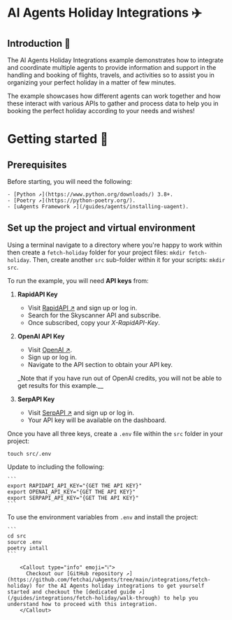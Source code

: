 
# AI Agents Holiday Integrations ✈️

## Introduction 🚀

The AI Agents Holiday Integrations example demonstrates how to integrate and coordinate multiple agents to provide information and support in the handling and booking of flights, travels, and activities so to assist you in organizing your perfect holiday in a matter of few minutes.

The example showcases how different agents can work together and how these interact with various APIs to gather and process data to help you in booking the perfect holiday according to your needs and wishes!

# Getting started 🎯

## Prerequisites

Before starting, you will need the following:

    - [Python ↗️](https://www.python.org/downloads/) 3.8+.
    - [Poetry ↗️](https://python-poetry.org/).
    - [uAgents Framework ↗️](/guides/agents/installing-uagent).

## Set up the project and virtual environment

Using a terminal navigate to a directory where you're happy to work within then create a `fetch-holiday` folder for your project files: `mkdir fetch-holiday`. Then, create another `src` sub-folder within it for your scripts: `mkdir src`.

To run the example, you will need **API keys** from:

1. **RapidAPI Key**

   - Visit [RapidAPI ↗️](https://rapidapi.com/hub) and sign up or log in.
   - Search for the Skyscanner API and subscribe.
   - Once subscribed, copy your _X-RapidAPI-Key_.

2. **OpenAI API Key**

   - Visit [OpenAI ↗️](https://openai.com/).
   - Sign up or log in.
   - Navigate to the API section to obtain your API key.

   \_Note that if you have run out of OpenAI credits, you will not be able to get results for this example.\_\_

3. **SerpAPI Key**

   - Visit [SerpAPI ↗️](https://serpapi.com/) and sign up or log in.
   - Your API key will be available on the dashboard.

Once you have all three keys, create a `.env` file within the `src` folder in your project:

`touch src/.env`

Update to including the following:

    ```
    export RAPIDAPI_API_KEY="{GET THE API KEY}"
    export OPENAI_API_KEY="{GET THE API KEY}"
    export SERPAPI_API_KEY="{GET THE API KEY}"
    ```

To use the environment variables from `.env` and install the project:

    ```
    cd src
    source .env
    poetry intall
    ```

        <Callout type="info" emoji="ℹ️">
          Checkout our [GitHub repository ↗️](https://github.com/fetchai/uAgents/tree/main/integrations/fetch-holiday) for the AI Agents holiday integrations to get yourself started and checkout the [dedicated guide ↗️](/guides/integrations/fetch-holiday/walk-through) to help you understand how to proceed with this integration.
        </Callout>
